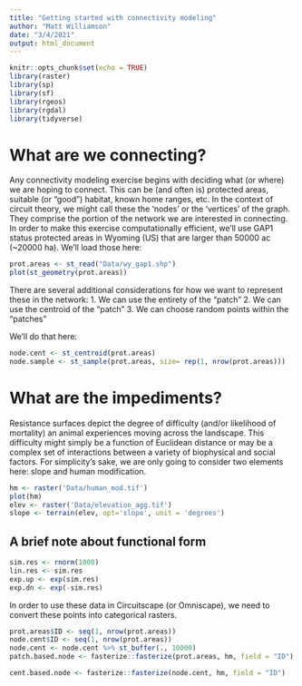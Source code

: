```yaml
---
title: "Getting started with connectivity modeling"
author: "Matt Williamson"
date: "3/4/2021"
output: html_document
---
```


```r
knitr::opts_chunk$set(echo = TRUE)
library(raster)
library(sp)
library(sf)
library(rgeos)
library(rgdal)
library(tidyverse)
```

# What are we connecting?

Any connectivity modeling exercise begins with deciding what (or where) we are hoping to connect. This can be (and often is) protected areas, suitable (or "good") habitat, known home ranges, etc. In the context of circuit theory, we might call these the 'nodes' or the 'vertices' of the graph. They comprise the portion of the network we are interested in connecting. In order to make this exercise computationally efficient, we'll use GAP1 status protected areas in Wyoming (US) that are larger than 50000 ac (~20000 ha). We'll load those here:

```r
prot.areas <- st_read("Data/wy_gap1.shp")
plot(st_geometry(prot.areas))
```

There are several additional considerations for how we want to represent these in the network:
1. We can use the entirety of the "patch"
2. We can use the centroid of the "patch"
3. We can choose random points within the "patches"

We'll do that here:
```r
node.cent <- st_centroid(prot.areas)
node.sample <- st_sample(prot.areas, size= rep(1, nrow(prot.areas)))
```

# What are the impediments? 
Resistance surfaces depict the degree of difficulty (and/or likelihood of mortality) an animal experiences moving across the landscape. This difficulty might simply be a function of Euclidean distance or may be a complex set of interactions between a variety of biophysical and social factors. For simplicity's sake, we are only going to consider two elements here: slope and human modification.
```r
hm <- raster('Data/human_mod.tif')
plot(hm)
elev <- raster('Data/elevation_agg.tif')
slope <- terrain(elev, opt='slope', unit = 'degrees')

```

## A brief note about functional form

``` r
sim.res <- rnorm(1000)
lin.res <- sim.res
exp.up <- exp(sim.res)
exp.dn <- exp(-sim.res)

```

In order to use these data in Circuitscape (or Omniscape), we need to convert these points into categorical rasters.

```r
prot.areas$ID <- seq(1, nrow(prot.areas))
node.cent$ID <- seq(1, nrow(prot.areas)) 
node.cent <- node.cent %>% st_buffer(., 10000)
patch.based.node <- fasterize::fasterize(prot.areas, hm, field = "ID")

cent.based.node <- fasterize::fasterize(node.cent, hm, field = "ID")

```